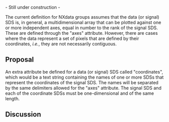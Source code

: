 - Still under construction -


The current definition for NXdata groups assumes that the data (or signal) SDS is, in general, a multidimensional array that can be plotted against one or more independent axes, equal in number to the rank of the signal SDS. These are defined through the "axes" attribute. However, there are cases where the data represent a set of pixels that are defined by their coordinates, <em>i.e.</em>, they are not necessarily contiguous.



==Proposal==
An extra attribute be defined for a data (or signal) SDS called "coordinates", which would be a text string containing the names of one or more SDSs that represent the coordinates of the signal SDS. The names will be separated by the same delimiters allowed for the "axes" attribute. The signal SDS and each of the coordinate SDSs must be one-dimensional and of the same length.

==Discussion==